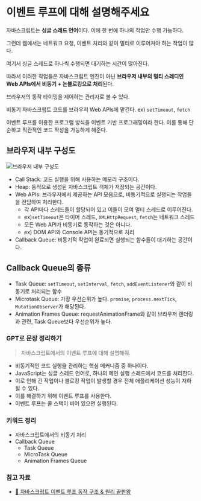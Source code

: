 # 이벤트 루프에 대해 설명해주세요

자바스크립트는 **싱글 스레드 언어**이다.
이에 한 번에 하나의 작업만 수행 가능하다.

그런데 웹에서는 네트워크 요청, 이벤트 처리와 같이 멀티로 이루어져야 하는 작업이 많다.

여기서 싱글 스레드로 하나씩 수행되면 대기하는 시간이 많아진다.

따라서 이러한 작업들은 자바스크립트 엔진이 아닌 **브라우저 내부의 멀티 스레디인 Web APIs에서 비동기 + 논블로킹으로 처리**된다.

브라우저의 동작 타이밍을 제어하는 관리자로 볼 수 있다.

비동기 자바스크립트 코드를 브라우저 Web APIs에 맡긴다.
ex) `setTimeout`, `fetch`

이벤트 루프를 이용한 프로그램 방식을 이벤트 기반 프로그래밍이라 한다.
이를 통해 단순하고 직관적인 코드 작성을 가능하게 해준다.

## 브라우저 내부 구성도

![브라우저 내부 구성도](./images/browser-internal-configuration-diagram.png)

- Call Stack: 코드 실행을 위해 사용하는 메모리 구조이다.
- Heap: 동적으로 생성된 자바스크립트 객체가 저장되는 공간이다.
- Web APIs: 브라우저에서 제공하는 API 모음으로, 비동기적으로 실행되는 작업들을 전담하여 처리한다.
  - 각 API마다 스레드들이 할당되어 있고 이들이 모여 멀티 스레드로 이루어진다.
  - ex)`setTimeout`은 타이머 스레드, `XMLHttpRequest`, `fetch`는 네트워크 스레드
  - 모든 Web API가 비동기로 동작하는 것은 아니다.
  - ex) DOM API와 Console API는 동기적으로 처리
- Callback Queue: 비동기적 작업이 완료되면 실행되는 함수들이 대기하는 공간이다.

## Callback Queue의 종류

- Task Queue: `setTimeout`, `setInterval`, `fetch`, `addEventListener`와 같이 비동기로 처리되는 함수
- Microtask Queue: 가장 우선순위가 높다. `promise`, `process.nextTick`, `MutationObserver`가 해당된다.
- Animation Frames Queue: requestAnimationFrame와 같이 브라우저 렌더링과 관련, Task Queue보다 우선순위가 높다.

### GPT로 문장 정리하기

> 자바스크립트에서의 이벤트 루프에 대해 설명해줘.

- 비동기적인 코드 실행을 관리하는 핵심 메커니즘 중 하나이다.
- JavaScript는 싱글 스레드 언어로, 하나의 메인 실행 스레드에서 코드를 처리한다.
- 이로 인해 긴 작업이나 블로킹 작업이 발생할 경우 전체 애플리케이션 성능이 저하될 수 있다.
- 이를 해결하기 위해 이벤트 루프를 사용한다.
- 이벤트 루프는 콜 스택이 비어 있으면 실행된다.

### 키워드 정리

- 자바스크립트에서의 비동기 처리
- Callback Queue
  - Task Queue
  - MicroTask Queue
  - Animation Frames Queue

### 참고 자료

- [🔄 자바스크립트 이벤트 루프 동작 구조 & 원리 끝판왕](https://inpa.tistory.com/entry/%F0%9F%94%84-%EC%9E%90%EB%B0%94%EC%8A%A4%ED%81%AC%EB%A6%BD%ED%8A%B8-%EC%9D%B4%EB%B2%A4%ED%8A%B8-%EB%A3%A8%ED%94%84-%EA%B5%AC%EC%A1%B0-%EB%8F%99%EC%9E%91-%EC%9B%90%EB%A6%AC)
